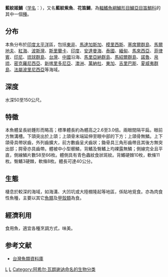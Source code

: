 {{Speciesbox 
| taxon = Pristipomoides argyrogrammicus
| image =  Pristipomoides argyrogrammicus JNC2604.JPG
| status = NE
| synonyms = IUCN3.1
| authority = [[Achille_Valenciennes|Valenciennes]], 1832
| synonyms = *''Tropidinius argyrogrammicus''<br /><small>Valenciennes, 1832</small>
*''Platynius amoenus''<br /><small>Snyder, 1911</small>
*''Pristipomoides amoenus''<br /><small>Snyder, 1911</small>
*''Dentex pristipoma''<br /><small>Bleeker, 1854</small>
*''Serranus argyrogrammicus''<br /><small>Valenciennes, 1832</small>
*''Tropidinius amoenus''<br /><small>Snyder, 1911</small>
}}
'''藍紋姬鯛'''（[[学名|学名]]：{{lang|la|'''''Pristipomoides argyrogrammicus'''''}}），又名'''藍紋紫魚'''、'''花笛鯛'''，為[[輻鰭魚綱|輻鰭魚綱]][[鱸形目|鱸形目]][[鱸亞目|鱸亞目]][[笛鯛科|笛鯛科]]的其中一個[[種|種]]。

==分布==
本魚分布於[[印度|印度]][[太平洋|太平洋]]區，包括[[東非|東非]]、[[馬達加斯加|馬達加斯加]]、[[模里西斯|模里西斯]]、[[塞席爾群島|塞席爾群島]]、[[馬爾地夫|馬爾地夫]]、[[紅海|紅海]]、[[波斯灣|波斯灣]]、[[斯里蘭卡|斯里蘭卡]]、[[印度|印度]]、[[安達曼海|安達曼海]]、[[泰國|泰國]]、[[緬甸|緬甸]]、[[馬來西亞|馬來西亞]]、[[菲律賓|菲律賓]]、[[印尼|印尼]]、[[琉球群島|琉球群島]]、[[台灣|台灣]]、[[中國|中國]]沿海、[[馬里亞納群島|馬里亞納群島]]、[[馬紹爾群島|馬紹爾群島]]、[[諾魯|諾魯]]、[[帛琉|帛琉]]、[[密克羅尼西亞|密克羅尼西亞]]、[[新喀里多尼亞|新喀里多尼亞]]、[[澳洲|澳洲]]、[[萬納杜|萬納杜]]、[[東加|東加]]、[[吉里巴斯|吉里巴斯]]、[[夏威夷群島|夏威夷群島]]、[[法屬波里尼西亞|法屬波里尼西亞]]等海域。

==深度==
水深50至150公尺。

==特徵==
本魚體呈長紡錘形而略高；標準體長約為體高之2.6至3.0倍。兩眼間隔平扁。眼前方無溝槽。下頜突出於上頜；上頜骨末端延伸至眼中部的下方；上頜骨無鱗。上下頜骨具帶狀齒，外列齒擴大，前方數齒呈犬齒狀；鋤骨具三角形齒帶且其後方無突出部；腭骨亦具齒帶。體被中小型櫛鱗，背鰭及臀鰭上均裸露無鱗；側線完全且平直，側線鱗片數58至66枚。體側具有青色蟲紋食狀斑紋。背鰭硬棘10枚，軟條11枚。臀鰭3硬棘，軟條8枚。體長可達40公分。

==生態==
棲息於較深的海域，如海溝、大凹坑或大陸棚隆起等地區，係貼地覓食。亦為肉食性魚種，主要以其它[[魚類|魚類]]及[[甲殼類|甲殼類]]為食。

==經濟利用==
食用魚，適宜各種烹調方式，味美。

==参考文献==
*[http://fishdb.sinica.edu.tw/ 台灣魚類資料庫]{{Wayback|url=http://fishdb.sinica.edu.tw/ |date=20160304193340 }}
{{reflist}}
{{Taxonbar}}

[[Category:食用鱼|L]]
[[Category:紫魚屬|L]]
[[Category:阿希尔·瓦朗谢讷命名的生物分类|Category:阿希尔·瓦朗谢讷命名的生物分类]]